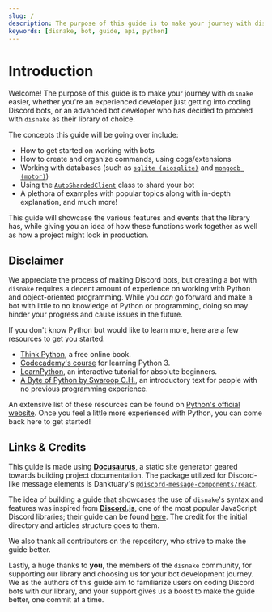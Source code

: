 ```yaml
---
slug: /
description: The purpose of this guide is to make your journey with disnake easier.
keywords: [disnake, bot, guide, api, python]
---
```


# Introduction

Welcome! The purpose of this guide is to make your journey with `disnake` easier, whether you're an experienced
developer just getting into coding Discord bots, or an advanced bot developer who has decided to proceed with `disnake`
as their library of choice.

The concepts this guide will be going over include:

-   How to get started on working with bots
-   How to create and organize commands, using cogs/extensions
-   Working with databases (such as [`sqlite (aiosqlite)`][sqlite-docs] and [`mongodb (motor)`][motor-docs])
-   Using the [`AutoShardedClient`](https://disnake.readthedocs.io/en/stable/api.html#disnake.AutoShardedClient) class
    to shard your bot
-   A plethora of examples with popular topics along with in-depth explanation, and much more!

[sqlite-docs]: https://aiosqlite.omnilib.dev/en/latest/
[motor-docs]: https://motor.readthedocs.io/en/stable/tutorial-asyncio.html

This guide will showcase the various features and events that the library has,
while giving you an idea of how these functions work together as well as how a project might look in production.

## Disclaimer

We appreciate the process of making Discord bots, but creating a bot with `disnake` requires a decent amount of
experience on working with Python and object-oriented programming. While you _can_ go forward and make a bot with little
to no knowledge of Python or programming, doing so may hinder your progress and cause issues in the future.

If you don't know Python but would like to learn more, here are a few resources to get you started:

-   [Think Python](https://greenteapress.com/thinkpython/html/index.html), a free online book.
-   [Codecademy's course](https://www.codecademy.com/learn/learn-python-3) for learning Python 3.
-   [LearnPython](https://www.learnpython.org/), an interactive tutorial for absolute beginners.
-   [A Byte of Python by Swaroop C.H.](https://python.swaroopch.com/), an introductory text for people with no previous
    programming experience.

An extensive list of these resources can be found on
[Python's official website](https://wiki.python.org/moin/BeginnersGuide/NonProgrammers). Once you feel
a little more experienced with Python, you can come back here to get started!

## Links & Credits

This guide is made using [**Docusaurus**](https://docusaurus.io/), a static site generator geared towards building
project documentation. The package utilized for Discord-like message elements is Danktuary's [`@discord-message-components/react`](https://www.npmjs.com/package/@discord-message-components/react).

The idea of building a guide that showcases the use of `disnake`'s syntax and features was inspired from
[**Discord.js**](https://discord.js.org/), one of the most popular JavaScript Discord libraries; their guide can be
found [here](https://discordjs.guide/). The credit for the initial directory and articles structure goes to them.

We also thank all contributors on the repository, who strive to make the guide better.

Lastly, a huge thanks to **you**, the members of the `disnake` community, for supporting our library and choosing us for
your bot development journey. We as the authors of this guide aim to familiarize users on coding Discord bots with our
library, and your support gives us a boost to make the guide better, one commit at a time.
